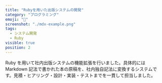```yaml
---
title: "Rubyを用いた出版システムの開発"
category: "プログラミング"
emoji: "📓"
screenshot: "./mdx-example.png"
tags:
  - システム開発
  - Ruby
visible: true
position: 2
---
```


Ruby を用いて社内出版システムの機能拡張を行いました。具体的には Markdown 記法で書かれた本の原稿を、社内独自記法に変換するシステムです。見積・ヒアリング・設計・実装・テストまでを一貫して担当しました。
